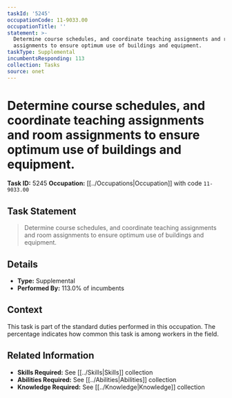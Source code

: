 ```yaml
---
taskId: '5245'
occupationCode: 11-9033.00
occupationTitle: ''
statement: >-
  Determine course schedules, and coordinate teaching assignments and room
  assignments to ensure optimum use of buildings and equipment.
taskType: Supplemental
incumbentsResponding: 113
collection: Tasks
source: onet
---
```

# Determine course schedules, and coordinate teaching assignments and room assignments to ensure optimum use of buildings and equipment.

**Task ID:** 5245
**Occupation:** [[../Occupations|Occupation]] with code `11-9033.00`

## Task Statement

> Determine course schedules, and coordinate teaching assignments and room assignments to ensure optimum use of buildings and equipment.

## Details

- **Type:** Supplemental
- **Performed By:** 113.0% of incumbents

## Context

This task is part of the standard duties performed in this occupation. The percentage indicates how common this task is among workers in the field.

## Related Information

- **Skills Required:** See [[../Skills|Skills]] collection
- **Abilities Required:** See [[../Abilities|Abilities]] collection
- **Knowledge Required:** See [[../Knowledge|Knowledge]] collection
